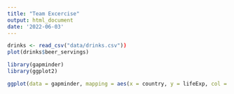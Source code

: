 ```yaml
---
title: "Team Excercise"
output: html_document
date: '2022-06-03'
---
```


```r
drinks <- read_csv("data/drinks.csv"))
plot(drinks$beer_servings)
```

```r
library(gapminder)
library(ggplot2)

ggplot(data = gapminder, mapping = aes(x = country, y = lifeExp, col = continent)) + geom_line()
```

